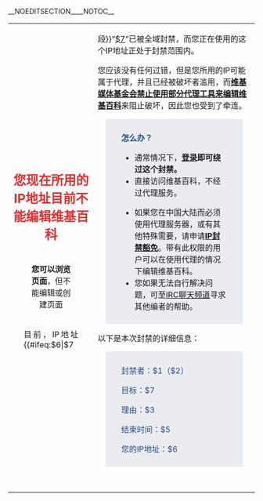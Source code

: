 __NOEDITSECTION____NOTOC__
{| id="mw-blocked-text" style="border:1px solid rgba(0,0,0,0.4); border-radius: 3px; width:100%; margin:0 auto 6px auto; padding: 0;"
|

<div style="width:100%; text-align:center; margin: 1.3em 0 1.3em 0;"><div style="font-size:1.6em; color:rgba(221,51,51,1);">'''您现在所用的IP地址目前不能编辑维基百科'''</div>
<div style="text-align: center; "><div style=" display: inline-block; padding: 0 2em; border-radius: 3px;">'''您可以浏览页面'''，但不能编辑或创建页面</div></div>
</div>
<div style="margin:auto; width:70%;">
<div style="text-align:justify;">
目前，IP地址{{#ifeq:$6|$7||段}}“<u>$7</u>”已被全域封禁，而您正在使用的这个IP地址正处于封禁范围内。

您应该没有任何过错，但是您所用的IP可能属于代理，并且已经被破坏者滥用，而'''[[m:No_open_proxies/zh|维基媒体基金会禁止使用部分代理工具来编辑维基百科]]'''来阻止破坏，因此您也受到了牵连。

<div style="margin:1em; background: #eaecf0; padding:0.6em 2em; border:0px #666 solid; border-radius: 3px;" id="mw-blocked-text-reason">
<div style="color: rgba(42,75,141,1)">'''怎么办？'''</div>
*通常情况下，'''[[Special:Login|登录]]即可绕过这个封禁。'''
*直接访问维基百科，不经过代理服务。
<!--*如果您在中国大陆而须使用代理服务器，建议您优先参照[[Help:VISIT|使用说明:如何访问维基百科]]中“[[Help:Hosts|Hosts文件]]”一节的方法来直接访问维基百科。在正确配置后，即使关闭代理服务器您也可以访问维基百科。若此方法无效，您可以再考虑点击[[Wikipedia:IP封禁例外|这一链接]]申请维基百科的“IP封禁豁免”权限。带有此权限的用户可以在使用代理的情况下访问维基百科。
*如果您没有任何其他方式来编辑维基百科，或有特殊需要，请您申请[[WP:IPBE|IP封禁豁免]]。-->
*如果您在中国大陆而必须使用代理服务器，或有其他特殊需要，请申请[[WP:IPBE|'''IP封禁豁免''']]。带有此权限的用户可以在使用代理的情况下编辑维基百科。
*您如果无法自行解决问题，可至[[Wikipedia:IRC聊天频道|IRC聊天频道]]寻求其他编者的帮助。
</div>

以下是本次封禁的详细信息：
<div style="margin:1em; background: #eaecf0; padding:0.6em 2em; border:0px #666 solid; border-radius: 3px;" id="mw-blocked-text-reason">
<div style="color: rgba(42,75,141,1)">封禁者：$1（$2）</div>
<div style="color: rgba(42,75,141,1)">目标：$7</div>
<div style="color: rgba(42,75,141,1)">理由：$3</div>
<div style="color: rgba(42,75,141,1)">结束时间：$5</div>
<div style="color: rgba(42,75,141,1)">您的IP地址：$6</div>
</div>

<div style="height: 2em;"></div>
</div></div>
|}